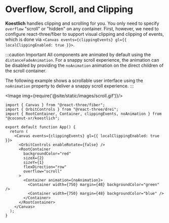 
# Overflow, Scroll, and Clipping

**Koestlich** handles clipping and scrolling for you. You only need to specify `overflow` "scroll" or "hidden" on any container. First, however, we need to configure react-three/fiber to support visual clipping and clipping of events, which is done via `<Canvas events={clippingEvents} gl={{ localClippingEnabled: true }}>`.

:::caution Important
All components are animated by default using the `distanceFadeAnimation`. For a snappy scroll experience, the animation can be disabled by providing the `noAnimation` animation on the direct children of the scroll container.

The following example shows a scrollable user interface using the `noAnimation` property to deliver a snappy scroll experience.
:::

<CodesandboxEmbed path="koestlich-overflow-c9nkvc"/>

<Image img={require('@site/static/images/scroll.gif')}/>

```tsx
import { Canvas } from "@react-three/fiber";
import { OrbitControls } from "@react-three/drei";
import { RootContainer, Container, clippingEvents, noAnimation } from "@coconut-xr/koestlich";

export default function App() {
  return (
    <Canvas events={clippingEvents} gl={{ localClippingEnabled: true }}>
      <OrbitControls enableRotate={false} />
      <RootContainer
        backgroundColor="red"
        sizeX={2}
        sizeY={1}
        flexDirection="row"
        overflow="scroll"
      >
        <Container animation={noAnimation}>
          <Container width={750} margin={48} backgroundColor="green" />
          <Container width={750} margin={48} backgroundColor="blue" />
        </Container>
      </RootContainer>
    </Canvas>
  );
}
```
